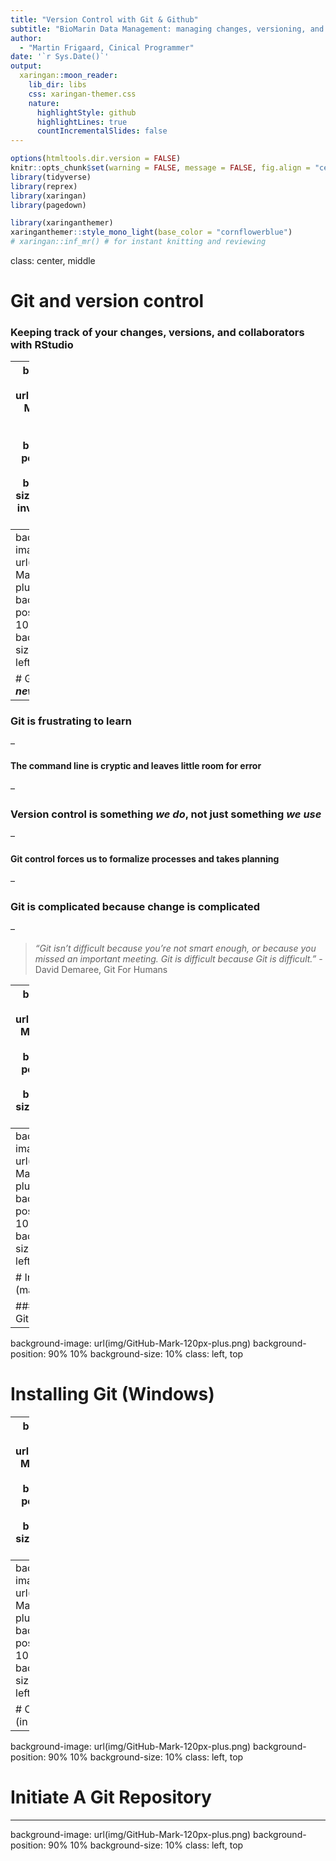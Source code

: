 ```yaml
---
title: "Version Control with Git & Github"
subtitle: "BioMarin Data Management: managing changes, versioning, and collaboration"  
author: 
  - "Martin Frigaard, Cinical Programmer"
date: '`r Sys.Date()`'
output:
  xaringan::moon_reader:
    lib_dir: libs
    css: xaringan-themer.css
    nature:
      highlightStyle: github
      highlightLines: true
      countIncrementalSlides: false
---
```


```r
options(htmltools.dir.version = FALSE)
knitr::opts_chunk$set(warning = FALSE, message = FALSE, fig.align = "center", dpi = 320, fig.height = 4)
library(tidyverse)
library(reprex)
library(xaringan)
library(pagedown)
```

```r
library(xaringanthemer)
xaringanthemer::style_mono_light(base_color = "cornflowerblue")
# xaringan::inf_mr() # for instant knitting and reviewing
```

class: center, middle

# Git and version control

### Keeping track of your changes, versions, and collaborators with RStudio

---
background-image: url(img/GitHub-Mark-Light-120px-plus.png)
background-position: 50% 90%
background-size: 20%
class: inverse, center, top

# Git

### *Version control systems are typically used to track and manage changes to source code files*

### *Git was built to help design software, with lots of collaborators working on multiple files at the same time*



---
background-image: url(img/GitHub-Mark-120px-plus.png)
background-position: 90% 10%
background-size: 10%
class: left, top

# Git***...the bad news first!***

--

### Git is frustrating to learn

--

#### The command line is cryptic and leaves little room for error

--

### Version control is something *we do*, not just something *we use*

--

#### Git control forces us to formalize processes and takes planning

--

### Git is complicated because change is complicated

--

> *"Git isn't difficult because you're not smart enough, or because you missed an important meeting. Git is difficult because Git is difficult."* - David Demaree, Git For Humans

---
background-image: url(img/GitHub-Mark-120px-plus.png)
background-position: 90% 10%
background-size: 10%
class: left, top

# Downloading Git

### You can download Git from this website:

https://git-scm.com/

```r
knitr::include_graphics(path = "img/git-scm.png")
```


---
background-image: url(img/GitHub-Mark-120px-plus.png)
background-position: 90% 10%
background-size: 10%
class: left, top

# Installing Git (mac)

### Installing Git on macOS is 

---
background-image: url(img/GitHub-Mark-120px-plus.png)
background-position: 90% 10%
background-size: 10%
class: left, top

# Installing Git (Windows)

---
background-image: url(img/GitHub-Mark-120px-plus.png)
background-position: 90% 10%
background-size: 10%
class: left, top

# Command line basics

---
background-image: url(img/GitHub-Mark-120px-plus.png)
background-position: 90% 10%
background-size: 10%
class: left, top

# Command line (in RStudio)

---
background-image: url(img/GitHub-Mark-120px-plus.png)
background-position: 90% 10%
background-size: 10%
class: left, top

# Initiate A Git Repository

---
background-image: url(img/GitHub-Mark-120px-plus.png)
background-position: 90% 10%
background-size: 10%
class: left, top

# 